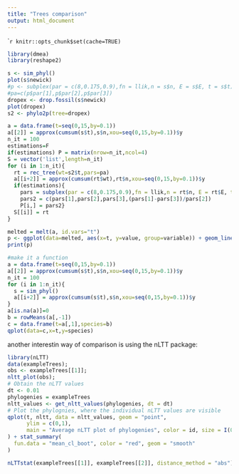 ```yaml
---
title: "Trees comparison"
output: html_document
---
```


````r
knitr::opts_chunk$set(cache=TRUE)
```

```r
library(dmea)
library(reshape2)
```




```r

s <- sim_phyl()
plot(s$newick)
#p <- subplex(par = c(8,0.175,0.9),fn = llik,n = s$n, E = s$E, t = s$t)
#pa=c(p$par[1],p$par[2],p$par[3])
dropex <- drop.fossil(s$newick)
plot(dropex)
s2 <- phylo2p(tree=dropex)

a = data.frame(t=seq(0,15,by=0.1))
a[[2]] = approx(cumsum(s$t),s$n,xou=seq(0,15,by=0.1))$y
n_it = 100
estimations=F
if(estimations) P = matrix(nrow=n_it,ncol=4)
S = vector('list',length=n_it)
for (i in 1:n_it){
  rt = rec_tree(wt=s2$t,pars=pa)
  a[[i+2]] = approx(cumsum(rt$wt),rt$n,xou=seq(0,15,by=0.1))$y
  if(estimations){
    pars = subplex(par = c(8,0.175,0.9),fn = llik,n = rt$n, E = rt$E, t = rt$t)$par
    pars2 = c(pars[1],pars[2],pars[3],(pars[1]-pars[3])/pars[2])
    P[i,] = pars2}
  S[[i]] = rt
}

melted = melt(a, id.vars="t")
p <- ggplot(data=melted, aes(x=t, y=value, group=variable)) + geom_line() + ylab('# Lineages') + xlab('Time') + geom_line(data=melted[melted$variable=='V2',],aes(x=t, y=value),color='blue') +ggtitle('(mle)')#  + geom_line(data=data.frame(t=seq(0,15,by=0.1),variable="mean",value=rowMeans(AA, na.rm = TRUE, dims = 1)),aes(x=t, y=value),color='green')
print(p)
```


```r
#make it a function
a = data.frame(t=seq(0,15,by=0.1))
a[[2]] = approx(cumsum(s$t),s$n,xou=seq(0,15,by=0.1))$y
n_it = 100
for (i in 1:n_it){
  s = sim_phyl()
  a[[i+2]] = approx(cumsum(s$t),s$n,xou=seq(0,15,by=0.1))$y
}
a[is.na(a)]=0
b = rowMeans(a[,-1])
c = data.frame(t=a[,1],species=b)
qplot(data=c,x=t,y=species)
```



another interestin way of comparison is using the nLTT package:

```r
library(nLTT)
data(exampleTrees);
obs <- exampleTrees[[1]];
nltt_plot(obs);
# Obtain the nLTT values
dt <- 0.01
phylogenies = exampleTrees
nltt_values <- get_nltt_values(phylogenies, dt = dt)
# Plot the phylognies, where the individual nLTT values are visible
qplot(t, nltt, data = nltt_values, geom = "point",
      ylim = c(0,1),
      main = "Average nLTT plot of phylogenies", color = id, size = I(0.1)
) + stat_summary(
  fun.data = "mean_cl_boot", color = "red", geom = "smooth"
)

nLTTstat(exampleTrees[[1]], exampleTrees[[2]], distance_method = "abs")
```
